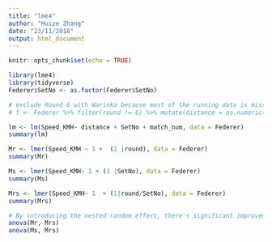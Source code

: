 ```yaml
---
title: "lme4"
author: "Huize Zhang"
date: "23/11/2018"
output: html_document
---
```


```r
knitr::opts_chunk$set(echo = TRUE)
```

```r
library(lme4)
library(tidyverse)
Federer$SetNo <- as.factor(Federer$SetNo)

# exclude Round 6 with Warinka because most of the running data is missing 
# f <- Federer %>% filter(round != 6) %>% mutate(distance = as.numeric(ifelse(player1 == "Roger Federer", P1DistanceRun, P2DistanceRun)))

lm <- lm(Speed_KMH~ distance + SetNo + match_num, data = Federer)
summary(lm)

Mr <- lmer(Speed_KMH ~ 1 +  (1 |round), data = Federer)
summary(Mr)

Ms <- lmer(Speed_KMH~ 1 + (1 |SetNo), data = Federer)
summary(Ms)

Mrs <- lmer(Speed_KMH~ 1  + (1|round/SetNo), data = Federer)
summary(Mrs)

# By introducing the nested random effect, there's significant improvement from the Ms model (p=0.06281), while it doesn't seem to improve the Mr model much (p=0.974). Based on this, we would reckon that the variation of serving speed can be adequately captured by the round information and adding the interactive random effect between round and set will not improve the model as we expected. 
anova(Mr, Mrs)
anova(Ms, Mrs)
```

